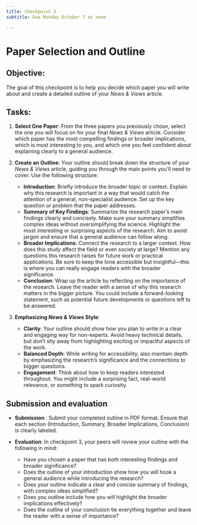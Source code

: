 ```yaml
---
title: Checkpoint 2
subtitle: Due Monday October 7 at noon

---
```


# Paper Selection and Outline

## **Objective**: 
The goal of this checkpoint is to help you decide which paper you will write about and create a detailed outline of your *News & Views* article. 

## **Tasks**:

1. **Select One Paper**: From the three papers you previously chose, select the one you will focus on for your final *News & Views* article. Consider which paper has the most compelling findings or broader implications, which is most interesting to you, and which one you feel confident about explaining clearly to a general audience.

2. **Create an Outline**: Your outline should break down the structure of your *News & Views* article, guiding you through the main points you’ll need to cover. Use the following structure:
   - **Introduction**: Briefly introduce the broader topic or context. Explain why this research is important in a way that would catch the attention of a general, non-specialist audience. Set up the key question or problem that the paper addresses.
   - **Summary of Key Findings**: Summarize the research paper’s main findings clearly and concisely. Make sure your summary simplifies complex ideas without oversimplifying the science. Highlight the most interesting or surprising aspects of the research. Aim to avoid jargon and ensure that a general audience can follow along.
   - **Broader Implications**: Connect the research to a larger context. How does this study affect the field or even society at large? Mention any questions this research raises for future work or practical applications. Be sure to keep the tone accessible but insightful—this is where you can really engage readers with the broader significance.
   - **Conclusion**: Wrap up the article by reflecting on the importance of the research. Leave the reader with a sense of why this research matters in the bigger picture. You could include a forward-looking statement, such as potential future developments or questions left to be answered.

3. **Emphasizing *News & Views* Style**:
   - **Clarity**: Your outline should show how you plan to write in a clear and engaging way for non-experts. Avoid heavy technical details, but don’t shy away from highlighting exciting or impactful aspects of the work.
   - **Balanced Depth**: While writing for accessibility, also maintain depth by emphasizing the research’s significance and the connections to bigger questions.
   - **Engagement**: Think about how to keep readers interested throughout. You might include a surprising fact, real-world relevance, or something to spark curiosity.

## Submission and evaluation


- **Submission** : Submit your completed outline in PDF format. Ensure that each section (Introduction, Summary, Broader Implications, Conclusion) is clearly labeled.
  
- **Evaluation**: In checkpoint 3, your peers will review your outline with the following in mind:
    - Have you chosen a paper that has both interesting findings and broader significance?
    - Does the outline of your introduction show how you will hook a general audience while introducing the research?
    - Does your outline indicate a clear and concise summary of findings, with complex ideas simplified?
    - Does you outline include how you will highlight the broader implications effectively?
    - Does the outline of your conclusion tie everything together and leave the reader with a sense of importance?